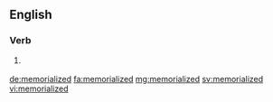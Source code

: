 ==English==

===Verb===
{{head|en}}

# {{context|US|lang=en}} {{en-past of|memorialize}}

[[de:memorialized]]
[[fa:memorialized]]
[[mg:memorialized]]
[[sv:memorialized]]
[[vi:memorialized]]